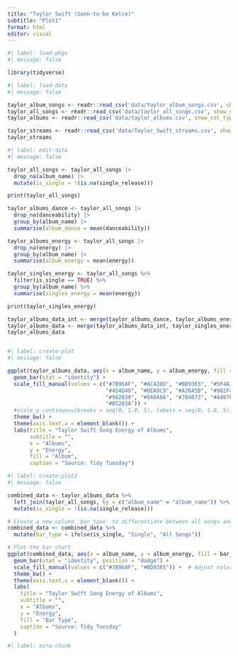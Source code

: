 ```yaml
---
title: "Taylor Swift (Soon-to-be Kelce)"
subtitle: "Plot1"
format: html
editor: visual
---
```


```r
#| label: load-pkgs
#| message: false

library(tidyverse)
```

```r
#| label: load-data
#| message: false

taylor_album_songs <- readr::read_csv('data/taylor_album_songs.csv', show_col_types = FALSE)
taylor_all_songs <- readr::read_csv('data/taylor_all_songs.csv', show_col_types = FALSE)
taylor_albums <- readr::read_csv('data/taylor_albums.csv', show_col_types = FALSE)

taylor_streams <- readr::read_csv('data/Taylor_Swift_streams.csv', show_col_types = FALSE)
taylor_streams
```

```r
#| label: edit-data
#| message: false

taylor_all_songs <- taylor_all_songs |>
  drop_na(album_name) |>
  mutate(is_single = !(is.na(single_release)))

print(taylor_all_songs)

taylor_albums_dance <- taylor_all_songs |>
  drop_na(danceability) |>
  group_by(album_name) |>
  summarise(album_dance = mean(danceability)) 

taylor_albums_energy <- taylor_all_songs |>
  drop_na(energy) |>
  group_by(album_name) |>
  summarise(album_energy = mean(energy))

taylor_singles_energy <- taylor_all_songs %>%
  filter(is_single == TRUE) %>%
  group_by(album_name) %>%
  summarise(singles_energy = mean(energy))

print(taylor_singles_energy)

taylor_albums_data_int <- merge(taylor_albums_dance, taylor_albums_energy)
taylor_albums_data <- merge(taylor_albums_data_int, taylor_singles_energy)
taylor_albums_data



```

```r
#| label: create-plot
#| message: false

ggplot(taylor_albums_data, aes(x = album_name, y = album_energy, fill = album_name)) +
  geom_bar(stat = "identity") +
  scale_fill_manual(values = c("#7B96AF", "#ACA38D", "#BD9365", "#5F4A30", 
                               "#4D4D4D", "#DEA9C9", "#A26A5B", "#982F47", 
                               "#982839", "#0A0A0A", "#704073", "#4497BA", 
                               "#B5283A")) +
  #scale_y_continuous(breaks = seq(0, 1.0, 5), labels = seq(0, 1.0, 5)) + 
  theme_bw() +
  theme(axis.text.x = element_blank()) +
  labs(title = "Taylor Swift Song Energy of Albums",
       subtitle = "",
       x = "Albums",
       y = "Energy",
       fill = "Album",
       caption = "Source: Tidy Tuesday")
```

```r
#| label: create-plot2
#| message: false

combined_data <- taylor_albums_data %>%
  left_join(taylor_all_songs, by = c("album_name" = "album_name")) %>%
  mutate(is_single = !(is.na(single_release)))

# Create a new column 'bar_type' to differentiate between all songs and singles
combined_data <- combined_data %>%
  mutate(bar_type = ifelse(is_single, "Single", "All Songs"))

# Plot the bar chart
ggplot(combined_data, aes(x = album_name, y = album_energy, fill = bar_type)) +
  geom_bar(stat = "identity", position = "dodge") +
  scale_fill_manual(values = c("#7B96AF", "#BD9365")) +  # Adjust colors as needed
  theme_bw() +
  theme(axis.text.x = element_blank()) +
  labs(
    title = "Taylor Swift Song Energy of Albums",
    subtitle = "",
    x = "Albums",
    y = "Energy",
    fill = "Bar Type",
    caption = "Source: Tidy Tuesday"
  )
```

```r
#| label: ezra-chunk



```
